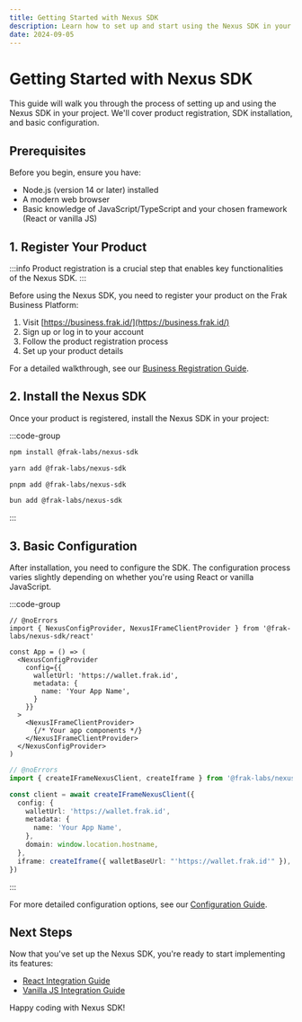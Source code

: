 ```yaml
---
title: Getting Started with Nexus SDK
description: Learn how to set up and start using the Nexus SDK in your project
date: 2024-09-05
---
```


# Getting Started with Nexus SDK

This guide will walk you through the process of setting up and using the Nexus SDK in your project. We'll cover product registration, SDK installation, and basic configuration.

## Prerequisites

Before you begin, ensure you have:

- Node.js (version 14 or later) installed
- A modern web browser
- Basic knowledge of JavaScript/TypeScript and your chosen framework (React or vanilla JS)

## 1. Register Your Product

:::info
Product registration is a crucial step that enables key functionalities of the Nexus SDK.
:::

Before using the Nexus SDK, you need to register your product on the Frak Business Platform:

1. Visit [https://business.frak.id/](https://business.frak.id/)
2. Sign up or log in to your account
3. Follow the product registration process
4. Set up your product details

For a detailed walkthrough, see our [Business Registration Guide](https://docs.frak.id/business/registration).

## 2. Install the Nexus SDK

Once your product is registered, install the Nexus SDK in your project:

:::code-group

```bash twoslash [npm]
npm install @frak-labs/nexus-sdk
```

```bash twoslash [yarn]
yarn add @frak-labs/nexus-sdk
```

```bash twoslash [pnpm]
pnpm add @frak-labs/nexus-sdk
```

```bash twoslash [bun]
bun add @frak-labs/nexus-sdk
```

:::

## 3. Basic Configuration

After installation, you need to configure the SDK. The configuration process varies slightly depending on whether you're using React or vanilla JavaScript.

:::code-group

```tsx twoslash [React]
// @noErrors
import { NexusConfigProvider, NexusIFrameClientProvider } from '@frak-labs/nexus-sdk/react'

const App = () => (
  <NexusConfigProvider 
    config={{
      walletUrl: 'https://wallet.frak.id',
      metadata: {
        name: 'Your App Name',
      }
    }}
  >
    <NexusIFrameClientProvider>
      {/* Your app components */}
    </NexusIFrameClientProvider>
  </NexusConfigProvider>
)
```

```ts twoslash [Vanilla JS]
// @noErrors
import { createIFrameNexusClient, createIframe } from '@frak-labs/nexus-sdk/core'

const client = await createIFrameNexusClient({
  config: {
    walletUrl: 'https://wallet.frak.id',
    metadata: {
      name: 'Your App Name',
    },
    domain: window.location.hostname,
  },
  iframe: createIframe({ walletBaseUrl: "'https://wallet.frak.id'" }),
})
```

:::

For more detailed configuration options, see our [Configuration Guide](/nexus-sdk/core-concepts/configuration).

## Next Steps

Now that you've set up the Nexus SDK, you're ready to start implementing its features:

- [React Integration Guide](/nexus-sdk/integration-guide/react)
- [Vanilla JS Integration Guide](/nexus-sdk/integration-guide/vanilla-js)

Happy coding with Nexus SDK!
